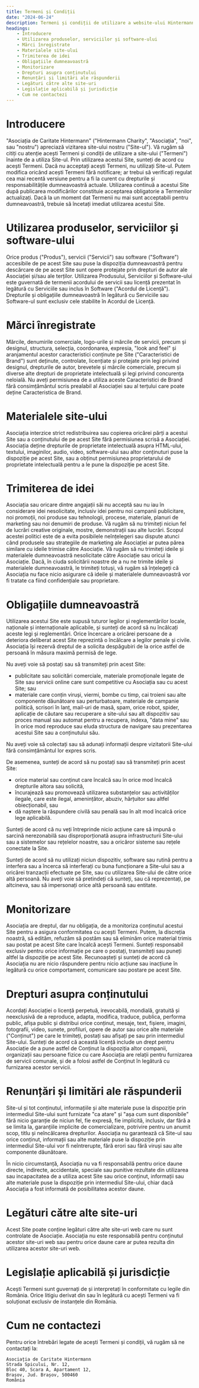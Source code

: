 ```yaml
---
title: Termeni și Condiții 
date: "2024-06-24"
description: Termeni și condiții de utilizare a website-ului Hintermann Charity
headings:
    - Introducere
    - Utilizarea produselor, serviciilor și software-ului
    - Mărci înregistrate
    - Materialele site-ului
    - Trimiterea de idei
    - Obligațiile dumneavoastră
    - Monitorizare
    - Drepturi asupra conținutului
    - Renunțări și limitări ale răspunderii
    - Legături către alte site-uri
    - Legislație aplicabilă și jurisdicție
    - Cum ne contactezi
---
```


# Introducere

"Asociația de Caritate Hintermann" ("Hintermann Charity", "Asociația", "noi", sau "nostru") apreciază vizitarea site-ului nostru ("Site-ul"). Vă rugăm să citiți cu atenție acești Termeni și condiții de utilizare a site-ului ("Termeni") înainte de a utiliza Site-ul. Prin utilizarea acestui Site, sunteți de acord cu acești Termeni. Dacă nu acceptați acești Termeni, nu utilizați Site-ul. Putem modifica oricând acești Termeni fără notificare; ar trebui să verificați regulat cea mai recentă versiune pentru a fi la curent cu drepturile și responsabilitățile dumneavoastră actuale. Utilizarea continuă a acestui Site după publicarea modificărilor constituie acceptarea obligatorie a Termenilor actualizați. Dacă la un moment dat Termenii nu mai sunt acceptabili pentru dumneavoastră, trebuie să încetați imediat utilizarea acestui Site.

# Utilizarea produselor, serviciilor și software-ului

Orice produs ("Produs"), servicii ("Servicii") sau software ("Software") accesibile de pe acest Site sau puse la dispoziția dumneavoastră pentru descărcare de pe acest Site sunt opere protejate prin drepturi de autor ale Asociației și/sau ale terților. Utilizarea Produsului, Serviciilor și Software-ului este guvernată de termenii acordului de servicii sau licență prezentat în legătură cu Serviciile sau inclus în Software ("Acordul de Licență"). Drepturile și obligațiile dumneavoastră în legătură cu Serviciile sau Software-ul sunt exclusiv cele stabilite în Acordul de Licență.

# Mărci înregistrate

Mărcile, denumirile comerciale, logo-urile și mărcile de servicii, precum și designul, structura, selecția, coordonarea, expresia, "look and feel" și aranjamentul acestor caracteristici conținute pe Site ("Caracteristici de Brand") sunt deținute, controlate, licențiate și protejate prin legi privind designul, drepturile de autor, brevetele și mărcile comerciale, precum și diverse alte drepturi de proprietate intelectuală și legi privind concurența neloială. Nu aveți permisiunea de a utiliza aceste Caracteristici de Brand fără consimțământul scris prealabil al Asociației sau al terțului care poate deține Caracteristica de Brand.

# Materialele site-ului

Asociația interzice strict redistribuirea sau copierea oricărei părți a acestui Site sau a conținutului de pe acest Site fără permisiunea scrisă a Asociației. Asociația deține drepturile de proprietate intelectuală asupra HTML-ului, textului, imaginilor, audio, video, software-ului sau altor conținuturi puse la dispoziție pe acest Site, sau a obținut permisiunea proprietarului de proprietate intelectuală pentru a le pune la dispoziție pe acest Site. 

# Trimiterea de idei

Asociația sau oricare dintre angajații săi nu acceptă sau nu iau în considerare idei nesolicitate, inclusiv idei pentru noi campanii publicitare, noi promoții, noi produse sau tehnologii, procese, materiale, planuri de marketing sau noi denumiri de produse. Vă rugăm să nu trimiteți niciun fel de lucrări creative originale, mostre, demonstrații sau alte lucrări. Scopul acestei politici este de a evita posibilele neînțelegeri sau dispute atunci când produsele sau strategiile de marketing ale Asociației ar putea părea similare cu ideile trimise către Asociație. Vă rugăm să nu trimiteți ideile și materialele dumneavoastră nesolicitate către Asociație sau oricui la Asociație. Dacă, în ciuda solicitării noastre de a nu ne trimite ideile și materialele dumneavoastră, le trimiteți totuși, vă rugăm să înțelegeți că Asociația nu face nicio asigurare că ideile și materialele dumneavoastră vor fi tratate ca fiind confidențiale sau proprietare.

# Obligațiile dumneavoastră

Utilizarea acestui Site este supusă tuturor legilor și reglementărilor locale, naționale și internaționale aplicabile, și sunteți de acord să nu încălcați aceste legi și reglementări. Orice încercare a oricărei persoane de a deteriora deliberat acest Site reprezintă o încălcare a legilor penale și civile. Asociația își rezervă dreptul de a solicita despăgubiri de la orice astfel de persoană în măsura maximă permisă de lege.

Nu aveți voie să postați sau să transmiteți prin acest Site:

- publicitate sau solicitări comerciale, materiale promoționale legate de Site sau servicii online care sunt competitive cu Asociația sau cu acest Site; sau
- materiale care conțin viruși, viermi, bombe cu timp, cai troieni sau alte componente dăunătoare sau perturbatoare, materiale de campanie politică, scrisori în lanț, mail-uri de masă, spam, orice robot, spider, aplicație de căutare sau recuperare a site-ului sau alt dispozitiv sau proces manual sau automat pentru a recupera, indexa, "data mine" sau în orice mod reproduce sau eluda structura de navigare sau prezentarea acestui Site sau a conținutului său.

Nu aveți voie să colectați sau să adunați informații despre vizitatorii Site-ului fără consimțământul lor expres scris.

De asemenea, sunteți de acord să nu postați sau să transmiteți prin acest Site:

- orice material sau conținut care încalcă sau în orice mod încalcă drepturile altora sau solicită,
- încurajează sau promovează utilizarea substanțelor sau activităților ilegale, care este ilegal, amenințător, abuziv, hărțuitor sau altfel obiecționabil, sau
- dă naștere la răspundere civilă sau penală sau în alt mod încalcă orice lege aplicabilă.

Sunteți de acord că nu veți întreprinde nicio acțiune care să impună o sarcină nerezonabilă sau disproporționată asupra infrastructurii Site-ului sau a sistemelor sau rețelelor noastre, sau a oricăror sisteme sau rețele conectate la Site.

Sunteți de acord să nu utilizați niciun dispozitiv, software sau rutină pentru a interfera sau a încerca să interferați cu buna funcționare a Site-ului sau a oricărei tranzacții efectuate pe Site, sau cu utilizarea Site-ului de către orice altă persoană. Nu aveți voie să pretindeți că sunteți, sau că reprezentați, pe altcineva, sau să impersonați orice altă persoană sau entitate.

# Monitorizare

Asociația are dreptul, dar nu obligația, de a monitoriza conținutul acestui Site pentru a asigura conformitatea cu acești Termeni. Putem, la discreția noastră, să edităm, refuzăm să postăm sau să eliminăm orice material trimis sau postat pe acest Site care încalcă acești Termeni. Sunteți responsabil exclusiv pentru orice informație pe care o postați, transmiteți sau puneți altfel la dispoziție pe acest Site. Recunoașteți și sunteți de acord că Asociația nu are nicio răspundere pentru nicio acțiune sau inacțiune în legătură cu orice comportament, comunicare sau postare pe acest Site.

# Drepturi asupra conținutului

Acordați Asociației o licență perpetuă, irevocabilă, mondială, gratuită și neexclusivă de a reproduce, adapta, modifica, traduce, publica, performa public, afișa public și distribui orice conținut, mesaje, text, fișiere, imagini, fotografii, video, sunete, profiluri, opere de autor sau orice alte materiale ("Conținut") pe care le trimiteți, postați sau afișați pe sau prin intermediul Site-ului. Sunteți de acord că această licență include un drept pentru Asociație de a pune astfel de Conținut la dispoziția altor companii, organizații sau persoane fizice cu care Asociația are relații pentru furnizarea de servicii comunale, și de a folosi astfel de Conținut în legătură cu furnizarea acestor servicii.

# Renunțări și limitări ale răspunderii

Site-ul și tot conținutul, informațiile și alte materiale puse la dispoziție prin intermediul Site-ului sunt furnizate "ca atare" și "așa cum sunt disponibile" fără nicio garanție de niciun fel, fie expresă, fie implicită, inclusiv, dar fără a se limita la, garanțiile implicite de comercializare, potrivire pentru un anumit scop, titlu și neîncălcarea drepturilor. Asociația nu garantează că Site-ul sau orice conținut, informații sau alte materiale puse la dispoziție prin intermediul Site-ului vor fi neîntrerupte, fără erori sau fără viruși sau alte componente dăunătoare.

În nicio circumstanță, Asociația nu va fi responsabilă pentru orice daune directe, indirecte, accidentale, speciale sau punitive rezultate din utilizarea sau incapacitatea de a utiliza acest Site sau orice conținut, informații sau alte materiale puse la dispoziție prin intermediul Site-ului, chiar dacă Asociația a fost informată de posibilitatea acestor daune.

# Legături către alte site-uri

Acest Site poate conține legături către alte site-uri web care nu sunt controlate de Asociație. Asociația nu este responsabilă pentru conținutul acestor site-uri web sau pentru orice daune care ar putea rezulta din utilizarea acestor site-uri web.

# Legislație aplicabilă și jurisdicție

Acești Termeni sunt guvernați de și interpretați în conformitate cu legile din România. Orice litigiu derivat din sau în legătură cu acești Termeni va fi soluționat exclusiv de instanțele din România.

# Cum ne contactezi

Pentru orice întrebări legate de acești Termeni și condiții, vă rugăm să ne contactați la:
```
Asociația de Caritate Hintermann
Strada Spicului, Nr. 12, 
Bloc 40, Scara A, Apartament 12,
Brașov, Jud. Brașov, 500460
România
```
